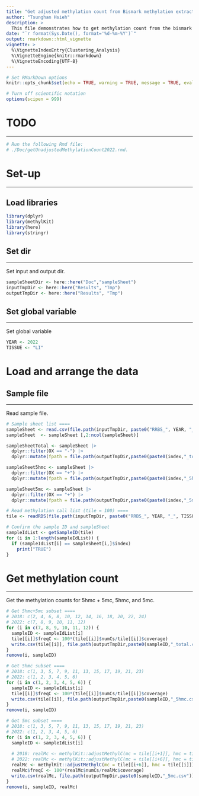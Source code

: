 ```yaml
---
title: "Get adjusted methylation count from Bismark methylation extraction files"
author: "Tsunghan Hsieh"
description: >
  This file demonstrates how to get methylation count from the bismark summary file.
date: "`r format(Sys.Date(), format='%d-%m-%Y')`"
output: rmarkdown::html_vignette
vignette: >
  %\VignetteIndexEntry{Clustering_Analysis}
  %\VignetteEngine{knitr::rmarkdown}
  %\VignetteEncoding{UTF-8}
---
```


```r
# Set RMarkDown options
knitr::opts_chunk$set(echo = TRUE, warning = TRUE, message = TRUE, eval = TRUE, collapse = FALSE)

# Turn off scientific notation
options(scipen = 999)

```

# TODO
***
```r
# Run the following Rmd file:
# ./Doc/getUnadjustedMethylationCount2022.rmd.
```

# Set-up
***

## Load libraries
```r
library(dplyr)
library(methylKit)
library(here)
library(stringr)
```

## Set dir
***
Set input and output dir.

```r
sampleSheetDir <- here::here("Doc","sampleSheet")
inputTmpDir <- here::here("Results", "Tmp")
outputTmpDir <- here::here("Results", "Tmp")
```

## Set global variable
***
Set global variable
```r
YEAR <- 2022
TISSUE <- "LI"
```

# Load and arrange the data
## Sample file
***
Read sample file.

```r
# Sample sheet list ====
sampleSheet <- read.csv(file.path(inputTmpDir, paste0("RRBS_", YEAR, "_", TISSUE, "_sampleSheet_",".csv")))
sampleSheet  <- sampleSheet [,2:ncol(sampleSheet)]

sampleSheetTotal <- sampleSheet |>
  dplyr::filter(OX == "-") |>
  dplyr::mutate(fpath = file.path(outputTmpDir,paste0(paste0(index,"_total.csv"))))

sampleSheet5hmc <- sampleSheet |>
  dplyr::filter(OX == "+") |>
  dplyr::mutate(fpath = file.path(outputTmpDir,paste0(paste0(index,"_5hmc.csv"))))

sampleSheet5mc <- sampleSheet |>
  dplyr::filter(OX == "+") |>
  dplyr::mutate(fpath = file.path(outputTmpDir,paste0(paste0(index,"_5mc.csv"))))

# Read methylation call list (tile = 100) ====
tile <- readRDS(file.path(inputTmpDir, paste0("RRBS_", YEAR, "_", TISSUE, "_methTile100_", ".rds")))

# Confirm the sample ID and sampleSheet
sampleIdList <- getSampleID(tile)
for (i in 1:length(sampleIdList)) {
  if (sampleIdList[i] == sampleSheet[i,]$index)
    print("TRUE")
}
```

# Get methylation count 
***
Get the methylation counts for 5hmc + 5mc, 5hmc, and 5mc.

```r
# Get 5hmc+5mc subset ====
# 2018: c(2, 4, 6, 8, 10, 12, 14, 16, 18, 20, 22, 24)
# 2022: c(7, 8, 9, 10, 11, 12)
for (i in c(7, 8, 9, 10, 11, 12)) {
  sampleID <- sampleIdList[i]
  tile[[i]]$freqC <- 100*(tile[[i]]$numCs/tile[[i]]$coverage)
  write.csv(tile[[i]], file.path(outputTmpDir,paste0(sampleID,"_total.csv")),row.names=FALSE,quote=FALSE)
}
remove(i, sampleID)

# Get 5hmc subset ====
# 2018: c(1, 3, 5, 7, 9, 11, 13, 15, 17, 19, 21, 23)
# 2022: c(1, 2, 3, 4, 5, 6)
for (i in c(1, 2, 3, 4, 5, 6)) {
  sampleID <- sampleIdList[i]
  tile[[i]]$freqC <- 100*(tile[[i]]$numCs/tile[[i]]$coverage)
  write.csv(tile[[i]], file.path(outputTmpDir,paste0(sampleID,"_5hmc.csv")),row.names=FALSE,quote=FALSE)
}
remove(i, sampleID)

# Get 5mc subset ====
# 2018: c(1, 3, 5, 7, 9, 11, 13, 15, 17, 19, 21, 23)
# 2022: c(1, 2, 3, 4, 5, 6)
for (i in c(1, 2, 3, 4, 5, 6)) {
  sampleID <- sampleIdList[i]
  
  # 2018: realMc <- methylKit::adjustMethylC(mc = tile[[i+1]], hmc = tile[[i]])
  # 2022: realMc <- methylKit::adjustMethylC(mc = tile[[i+6]], hmc = tile[[i]])
  realMc <- methylKit::adjustMethylC(mc = tile[[i+6]], hmc = tile[[i]])
  realMc$freqC <- 100*(realMc$numCs/realMc$coverage)
  write.csv(realMc, file.path(outputTmpDir,paste0(sampleID,"_5mc.csv")),row.names=FALSE,quote=FALSE)
}
remove(i, sampleID, realMc)
```
